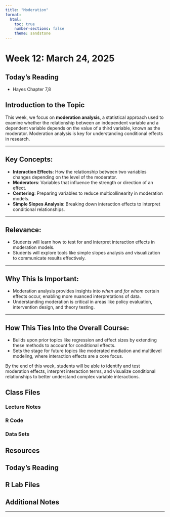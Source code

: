 ---
title: "Moderation"
format:
  html:
    toc: true
    number-sections: false
    theme: sandstone
---

#  Week 12: March 24, 2025  


## Today's Reading

- Hayes Chapter 7,8

## Introduction to the Topic

This week, we focus on **moderation analysis**, a statistical approach used to examine whether the relationship between an independent variable and a dependent variable depends on the value of a third variable, known as the moderator. Moderation analysis is key for understanding conditional effects in research.

---

## Key Concepts:
- **Interaction Effects**: How the relationship between two variables changes depending on the level of the moderator.
- **Moderators**: Variables that influence the strength or direction of an effect.
- **Centering**: Preparing variables to reduce multicollinearity in moderation models.
- **Simple Slopes Analysis**: Breaking down interaction effects to interpret conditional relationships.

---

## Relevance:
- Students will learn how to test for and interpret interaction effects in moderation models.
- Students will explore tools like simple slopes analysis and visualization to communicate results effectively.

---

## Why This Is Important:
- Moderation analysis provides insights into *when* and *for whom* certain effects occur, enabling more nuanced interpretations of data.
- Understanding moderation is critical in areas like policy evaluation, intervention design, and theory testing.

---

## How This Ties Into the Overall Course:
- Builds upon prior topics like regression and effect sizes by extending these methods to account for conditional effects.
- Sets the stage for future topics like moderated mediation and multilevel modeling, where interaction effects are a core focus.

By the end of this week, students will be able to identify and test moderation effects, interpret interaction terms, and visualize conditional relationships to better understand complex variable interactions.

## Class Files

### Lecture Notes


### R Code


### Data Sets


## Resources


## Today's Reading


## R Lab Files


## Additional Notes


------------------------------------------------------------------------
